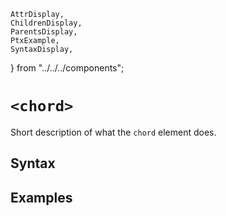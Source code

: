     AttrDisplay,
    ChildrenDisplay,
    ParentsDisplay,
    PtxExample,
    SyntaxDisplay,
} from "../../../components";

# `<chord>`

Short description of what the `chord` element does.

## Syntax

<SyntaxDisplay name="chord" />

## Examples

    